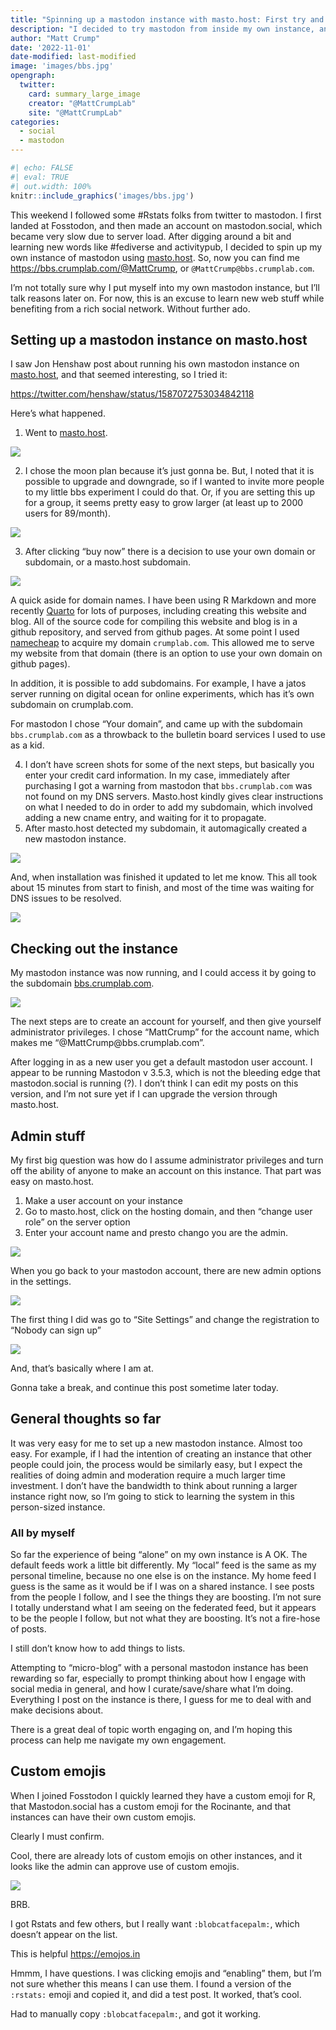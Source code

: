 ```yaml
---
title: "Spinning up a mastodon instance with masto.host: First try and notes"
description: "I decided to try mastodon from inside my own instance, and this is brief guide to what I did and the questions I still have."
author: "Matt Crump"
date: '2022-11-01'
date-modified: last-modified
image: 'images/bbs.jpg'
opengraph:
  twitter:
    card: summary_large_image
    creator: "@MattCrumpLab"
    site: "@MattCrumpLab"
categories:
  - social
  - mastodon
---
```


```r
#| echo: FALSE
#| eval: TRUE
#| out.width: 100%
knitr::include_graphics('images/bbs.jpg')
```

This weekend I followed some #Rstats folks from twitter to mastodon. I first landed at Fosstodon, and then made an account on mastodon.social, which became very slow due to server load. After digging around a bit and learning new words like #fediverse and activitypub, I decided to spin up my own instance of mastodon using [masto.host](http://masto.host/). So, now you can find me [https://bbs.crumplab.com/\@MattCrump](https://bbs.crumplab.com/@MattCrump){.uri}, or `@MattCrump@bbs.crumplab.com`.

I'm not totally sure why I put myself into my own mastodon instance, but I'll talk reasons later on. For now, this is an excuse to learn new web stuff while benefiting from a rich social network. Without further ado.

## Setting up a mastodon instance on masto.host

I saw Jon Henshaw post about running his own mastodon instance on [masto.host](http://masto.host/), and that seemed interesting, so I tried it:

<https://twitter.com/henshaw/status/1587072753034842118>

Here's what happened.

1.  Went to [masto.host](http://masto.host/).

![](images/Screen%20Shot%202022-11-01%20at%207.50.57%20AM.png)

2.  I chose the moon plan because it's just gonna be. But, I noted that it is possible to upgrade and downgrade, so if I wanted to invite more people to my little bbs experiment I could do that. Or, if you are setting this up for a group, it seems pretty easy to grow larger (at least up to 2000 users for 89/month).

![](images/Screen%20Shot%202022-11-01%20at%207.53.04%20AM.png)

3.  After clicking "buy now" there is a decision to use your own domain or subdomain, or a masto.host subdomain.

![](images/Screen%20Shot%202022-11-01%20at%207.57.07%20AM.png)

A quick aside for domain names. I have been using R Markdown and more recently [Quarto](https://quarto.org) for lots of purposes, including creating this website and blog. All of the source code for compiling this website and blog is in a github repository, and served from github pages. At some point I used [namecheap](https://www.namecheap.com) to acquire my domain `crumplab.com`. This allowed me to serve my website from that domain (there is an option to use your own domain on github pages).

In addition, it is possible to add subdomains. For example, I have a jatos server running on digital ocean for online experiments, which has it's own subdomain on crumplab.com.

For mastodon I chose "Your domain", and came up with the subdomain `bbs.crumplab.com` as a throwback to the bulletin board services I used to use as a kid.

4.  I don't have screen shots for some of the next steps, but basically you enter your credit card information. In my case, immediately after purchasing I got a warning from mastodon that `bbs.crumplab.com` was not found on my DNS servers. Masto.host kindly gives clear instructions on what I needed to do in order to add my subdomain, which involved adding a new cname entry, and waiting for it to propagate.
5.  After masto.host detected my subdomain, it automagically created a new mastodon instance.

![](images/Screen%20Shot%202022-10-31%20at%208.08.17%20PM.png)

And, when installation was finished it updated to let me know. This all took about 15 minutes from start to finish, and most of the time was waiting for DNS issues to be resolved.

![](images/Screen%20Shot%202022-10-31%20at%208.21.29%20PM.png)

## Checking out the instance

My mastodon instance was now running, and I could access it by going to the subdomain [bbs.crumplab.com](https://bbs.crumplab.com/about).

![](images/Screen%20Shot%202022-11-01%20at%208.23.27%20AM.png)

The next steps are to create an account for yourself, and then give yourself administrator privileges. I chose "MattCrump" for the account name, which makes me "\@MattCrump\@bbs.crumplab.com".

After logging in as a new user you get a default mastodon user account. I appear to be running Mastodon v 3.5.3, which is not the bleeding edge that mastodon.social is running (?). I don't think I can edit my posts on this version, and I'm not sure yet if I can upgrade the version through masto.host.

## Admin stuff

My first big question was how do I assume administrator privileges and turn off the ability of anyone to make an account on this instance. That part was easy on masto.host.

1.  Make a user account on your instance
2.  Go to masto.host, click on the hosting domain, and then "change user role" on the server option
3.  Enter your account name and presto chango you are the admin.

![](images/Screen%20Shot%202022-11-01%20at%208.32.52%20AM.png)

When you go back to your mastodon account, there are new admin options in the settings.

![](images/Screen%20Shot%202022-11-01%20at%208.34.26%20AM.png)

The first thing I did was go to "Site Settings" and change the registration to "Nobody can sign up"

![](images/Screen%20Shot%202022-11-01%20at%208.35.44%20AM.png)

And, that's basically where I am at.

Gonna take a break, and continue this post sometime later today.

## General thoughts so far

It was very easy for me to set up a new mastodon instance. Almost too easy. For example, if I had the intention of creating an instance that other people could join, the process would be similarly easy, but I expect the realities of doing admin and moderation require a much larger time investment. I don't have the bandwidth to think about running a larger instance right now, so I'm going to stick to learning the system in this person-sized instance.

### All by myself

So far the experience of being "alone" on my own instance is A OK. The default feeds work a little bit differently. My "local" feed is the same as my personal timeline, because no one else is on the instance. My home feed I guess is the same as it would be if I was on a shared instance. I see posts from the people I follow, and I see the things they are boosting. I'm not sure I totally understand what I am seeing on the federated feed, but it appears to be the people I follow, but not what they are boosting. It's not a fire-hose of posts.

I still don't know how to add things to lists.

Attempting to "micro-blog" with a personal mastodon instance has been rewarding so far, especially to prompt thinking about how I engage with social media in general, and how I curate/save/share what I'm doing. Everything I post on the instance is there, I guess for me to deal with and make decisions about.

There is a great deal of topic worth engaging on, and I'm hoping this process can help me navigate my own engagement.

## Custom emojis

When I joined Fosstodon I quickly learned they have a custom emoji for R, that Mastodon.social has a custom emoji for the Rocinante, and that instances can have their own custom emojis.

Clearly I must confirm.

Cool, there are already lots of custom emojis on other instances, and it looks like the admin can approve use of custom emojis.

![](images/Screen%20Shot%202022-11-01%20at%201.16.32%20PM.png)

BRB.

I got Rstats and few others, but I really want `:blobcatfacepalm:`, which doesn't appear on the list.

This is helpful <https://emojos.in>

Hmmm, I have questions. I was clicking emojis and "enabling" them, but I'm not sure whether this means I can use them. I found a version of the `:rstats:` emoji and copied it, and did a test post. It worked, that's cool.

Had to manually copy `:blobcatfacepalm:`, and got it working.



